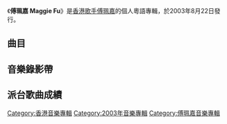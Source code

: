 {{Album infobox | <!-- See Wikipedia:WikiProject_Albums -->
|  Name        = 傅珮嘉 Maggie Fu
|  Type        = [[錄音室專輯|錄音室專輯]]
|  Artist      = [[傅珮嘉|傅珮嘉]]
|  Cover       = 傅珮嘉 Maggie Fu.jpg
|  Released    = 2003年8月22日
|  Recorded    = 2003年
|  Genre       = [[粵語流行音樂|粵語流行音樂]]
|  Length      = 44:40
|  Label       = [[博美娛樂|博美娛樂]]
|  Producer    = 
|  Last album  = [[少女革命_(專輯)|少女革命]]<br>（2001年）
|  This album  = '''傅珮嘉 Maggie Fu'''<br>（2003年）
|  Next album  = [[一夜成名_(專輯)|一夜成名]]<br>（2004年）
}}

《'''傅珮嘉 Maggie Fu'''》是[[香港|香港]][[歌手|歌手]][[傅珮嘉|傅珮嘉]]的個人粵語專輯，於2003年8月22日發行。

==曲目==
{{Tracklist
| collapsed = 
| headline = 
| font_size = 
| total_length = 44:40

| extra_column = 

| title1 = 轉
| music1 = [[曾奕文|曾奕文]]
| lyrics1 = [[傅珮嘉|傅珮嘉]]
| arranger1 = [[Billy_Chan|Billy Chan]]
| producer1 = [[盧金源|盧金源]]
| longnote1 = 
| length1 = 3:26

| title2 = 靚湯
| music2 = 傅珮嘉
| lyrics2 = 傅珮嘉
| arranger2 = [[方樹樑|方樹樑]]
| producer2 = 方樹樑
| longnote2 = 
| length2 = 3:29

| title3 = 垃圾筒
| music3 = 傅珮嘉<br>[[Hal_David|Hal David]]<br>[[Burt_Bacharach|Burt Bacharach]]
| lyrics3 = [[梁芷珊|梁芷珊]]
| arranger3 = H@大頭佛<br>方樹樑
| producer3 = 方樹樑
| longnote3 = 部份曲詞取自《(They Long To Be) Close To You》
| length3 = 3:43

| title4 = 一支煙的時間
| music4 = [[林一峰|林一峰]]
| lyrics4 = 林一峰
| arranger4 = 方樹樑
| producer4 = 方樹樑<br>林一峰
| longnote4 = 
| length4 = 3:41

| title5 = 愛是甚麼符號
| music5 = 傅珮嘉
| lyrics5 = [[陳歷恆|陳歷恆]]
| arranger5 = [[黃艾倫|黃艾倫]]
| producer5 = 盧金源
| longnote5 = 
| length5 = 3:33

| title6 = 如果這算拍拖
| music6 = 傅珮嘉
| lyrics6 = 傅珮嘉
| arranger6 = 方樹樑
| producer6 = 方樹樑
| longnote6 = 
| length6 = 3:46

| title7 = 不要再打擾
| music7 = [[黃啟茵|黃啟茵]]
| lyrics7 = [[甄健強|甄健強]]
| arranger7 = Billy Chan
| producer7 = 盧金源
| longnote7 = 
| length7 = 4:18

| title8 = 踩鋼線
| music8 = 林一峰
| lyrics8 = 傅珮嘉
| arranger8 = 方樹樑
| producer8 = 方樹樑
| longnote8 = 
| length8 = 3:35

| title9 = 反思
| music9 = 傅珮嘉
| lyrics9 = 傅珮嘉
| arranger9 = [[Edward_Chan|Edward Chan]]<br>[[King_Kong|King Kong]]
| producer9 = 方樹樑
| longnote9 = 
| length9 = 3:58

| title10 = 上一課
| music10 = 傅珮嘉<br>方樹樑
| lyrics10 = 傅珮嘉
| arranger10 = 方樹樑
| producer10 = 方樹樑
| longnote10 = 
| length10 = 3:41

| title11 = 幹掉你的胃
| music11 = 傅珮嘉
| lyrics11 = 傅珮嘉
| arranger11 = [[関_淳二郎|-{関}- 淳二郎]]
| producer11 = [[陳秀男|陳秀男]]<br>[[陳國華_(音樂人)|陳國華]]
| note11 = Bonus Track
| longnote11 = 
| length11 = 3:42

| title12 = 絕
| music12 = [[陳輝陽|陳輝陽]]
| lyrics12 = [[黃偉文|黃偉文]]
| arranger12 = 陳輝陽
| producer12 = 陳輝陽
| note12 = Bonus Track
| longnote12 = 國語版本為[[張柏芝|張柏芝]]《幾分之幾》
| length12 = 3:41
}}

== 音樂錄影帶 ==


== 派台歌曲成績 ==

[[Category:香港音樂專輯|Category:香港音樂專輯]]
[[Category:2003年音樂專輯|Category:2003年音樂專輯]]
[[Category:傅珮嘉音樂專輯|Category:傅珮嘉音樂專輯]]